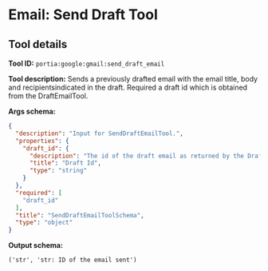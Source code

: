 <!-- WARNING: This file is auto-generated by generate_tool_docs.py. Do not edit manually. -->

# Email: Send Draft Tool

<Intro />

## Tool details
**Tool ID:** `portia:google:gmail:send_draft_email`

**Tool description:** Sends a previously drafted email with the email title, body and recipientsindicated in the draft. Required a draft id which is obtained from the DraftEmailTool.

**Args schema:**
```json
{
  "description": "Input for SendDraftEmailTool.",
  "properties": {
    "draft_id": {
      "description": "The id of the draft email as returned by the DraftEmailTool tool",
      "title": "Draft Id",
      "type": "string"
    }
  },
  "required": [
    "draft_id"
  ],
  "title": "SendDraftEmailToolSchema",
  "type": "object"
}
```

**Output schema:**
```
('str', 'str: ID of the email sent')
```
